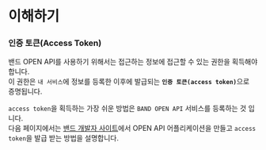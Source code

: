 # 이해하기

### 인증 토큰(Access Token)

밴드 OPEN API를 사용하기 위해서는 접근하는 정보에 접근할 수 있는 권한을 획득해야 합니다.<br/>
이 권한은 `내 서비스`에 정보를 등록한 이후에 발급되는 <strong>`인증 토큰(access token)`</strong>으로 증명됩니다.

`access token`을 획득하는 가장 쉬운 방법은 `BAND OPEN API` 서비스를 등록하는 것 입니다. <br/>
다음 페이지에서는 [밴드 개발자 사이트](https://developers.band.us)에서 OPEN API 어플리케이션을 만들고 `access token`을 발급 받는 방법을 설명합니다.
